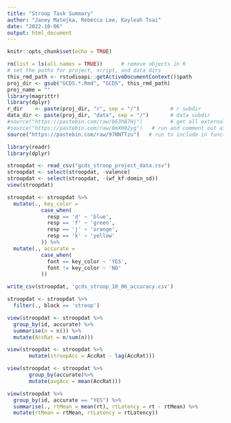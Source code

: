 ```yaml
---
title: "Stroop Task Summary"
author: "Janey Matejka, Rebecca Lee, Kayleah Tsai"
date: "2022-10-06"
output: html_document
---
```

```r
knitr::opts_chunk$set(echo = TRUE)
```

```r
rm(list = ls(all.names = TRUE))      # remove objects in R
# set the paths for project, script, and data dirs
this_rmd_path <- rstudioapi::getActiveDocumentContext()$path
proj_dir <- gsub("GCDS.*.Rmd", "GCDS", this_rmd_path)
proj_name = ""
library(magrittr)
library(dplyr)
r_dir    <- paste(proj_dir, "r", sep = "/")          # r subdir
data_dir <- paste(proj_dir, "data", sep = "/")       # data subdir
#source("https://pastebin.com/raw/b63hB7Hj")         # get all externals
#source("https://pastebin.com/raw/8mXH02yg")   # run and comment out after knitting
source("https://pastebin.com/raw/97NNTTzu")   # run to include in function definitions 
```

```r
library(readr)
library(dplyr)
```

```r
stroopdat <- read_csv("gcds_stroop_project_data.csv")
stroopdat <- select(stroopdat, -valence)
stroopdat <- select(stroopdat, -(wf_kf:domin_sd))
view(stroopdat)
```

```r
stroopdat <- stroopdat %>%
  mutate(., key_color =
           case_when(
             resp == 'd' ~ 'blue',
             resp == 'f' ~ 'green', 
             resp == 'j' ~ 'orange',
             resp == 'k' ~ 'yellow'
           )) %>%
  mutate(., accurate =
           case_when(
             font == key_color ~ 'YES', 
             font != key_color ~ 'NO'
           ))
```

```r
write_csv(stroopdat, 'gcds_stroop_10_06_accuracy.csv')
```

```r
stroopdat <- stroopdat %>%
  filter(., block == 'stroop')
```

```r
view(stroopdat <- stroopdat %>%
  group_by(id, accurate) %>%
  summarise(n = n()) %>%
  mutate(AccRat = n/sum(n)))
```

```r
view(stroopdat <- stroopdat %>% 
       mutate(stroopAcc = AccRat - lag(AccRat)))
```

```r
view(stroopdat <- stroopdat %>%
       group_by(accurate)%>%
       mutate(avgAcc = mean(AccRat)))

```


```r
view(stroopdat %>%
  group_by(id, accurate == "YES") %>%
  summarise(., rtMean = mean(rt), rtLatency = rt - rtMean) %>%
  mutate(rtMean = rtMean, rtLatency = rtLatency))
```

